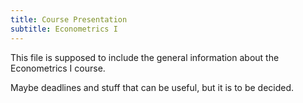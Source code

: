 ```yaml
---
title: Course Presentation
subtitle: Econometrics I
---
```


This file is supposed to include the general information about the Econometrics I course.

Maybe deadlines and stuff that can be useful, but it is to be decided. 
